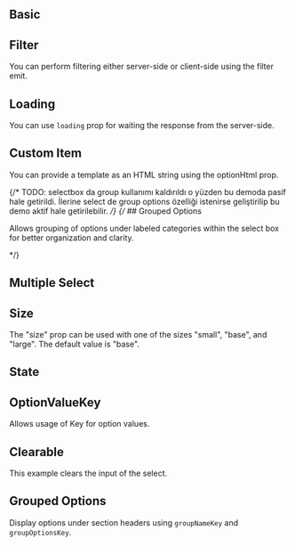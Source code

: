 
## Basic

<Basic />

## Filter

You can perform filtering either server-side or client-side using the filter emit.

<Filter />

## Loading

You can use `loading` prop for waiting the response from the server-side.

<Loading />

## Custom Item

You can provide a template as an HTML string using the optionHtml prop.

<CustomItem />

{/* TODO: selectbox da group kullanımı kaldırıldı o yüzden bu demoda pasif hale getirildi. İlerine select de group options özelliği istenirse geliştirilip bu demo aktif hale getirilebilir. */}
{/* ## Grouped Options

Allows grouping of options under labeled categories within the select box for better organization and clarity.

<GroupOption /> */}

## Multiple Select

<Multiple />

## Size

The "size" prop can be used with one of the sizes "small", "base", and "large". The default value is "base".

<Size />

## State

<State />

## OptionValueKey

Allows usage of Key for option values.

<OptionValueKey />

## Clearable

This example clears the input of the select.
<TkAlert header="Note" variant="warning" message="This feature works in conjunction with the `editable` prop set to `true`." filledlight />
<br/>
<Clearable />

## Grouped Options

Display options under section headers using `groupNameKey` and `groupOptionsKey`.

<GroupedOptions />


